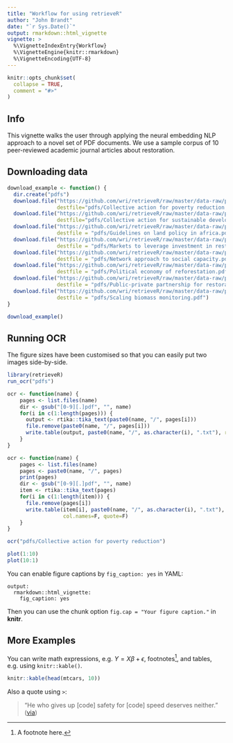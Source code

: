 ```yaml
---
title: "Workflow for using retrieveR"
author: "John Brandt"
date: "`r Sys.Date()`"
output: rmarkdown::html_vignette
vignette: >
  %\VignetteIndexEntry{Workflow}
  %\VignetteEngine{knitr::rmarkdown}
  %\VignetteEncoding{UTF-8}
---
```


```r
knitr::opts_chunk$set(
  collapse = TRUE,
  comment = "#>"
)
```


## Info

This vignette walks the user through applying the neural embedding NLP approach to a novel set of PDF documents. We use a sample corpus of 10 peer-reviewed academic journal articles about restoration. 

## Downloading data

```r
download_example <- function() {
  dir.create("pdfs")
  download.file("https://github.com/wri/retrieveR/raw/master/data-raw/pdfs/Collective%20action%20for%20poverty%20reduction.pdf",
                destfile="pdfs/Collective action for poverty reduction.pdf")
  download.file("https://github.com/wri/retrieveR/raw/master/data-raw/pdfs/Collective%20action%20for%20sustainable%20development.pdf",
                destfile="pdfs/Collective action for sustainable development.pdf")
  download.file("https://github.com/wri/retrieveR/raw/master/data-raw/pdfs/Guidlines%20on%20land%20policy%20in%20africa.pdf",
                destfile = "pdfs/Guidelines on land policy in africa.pdf")
  download.file("https://github.com/wri/retrieveR/raw/master/data-raw/pdfs/Markets%20to%20leverage%20investment%20in%20restoration.pdf",
                destfile = "pdfs/Markets to leverage investment in restoration.pdf")
  download.file("https://github.com/wri/retrieveR/raw/master/data-raw/pdfs/Network%20approach%20to%20social%20capacity.pdf",
                destfile = "pdfs/Network approach to social capacity.pdf")
  download.file("https://github.com/wri/retrieveR/raw/master/data-raw/pdfs/Political%20economy%20of%20reforestation.pdf",
                destfile = "pdfs/Political economy of reforestation.pdf")
  download.file("https://github.com/wri/retrieveR/raw/master/data-raw/pdfs/Public-private%20partnership%20for%20restoration.pdf",
                destfile = "pdfs/Public-private partnership for restoration.pdf")
  download.file("https://github.com/wri/retrieveR/raw/master/data-raw/pdfs/Scaling%20biomass%20monitoring.pdf",
                destfile = "pdfs/Scaling biomass monitoring.pdf")
}

download_example()
```


## Running OCR

The figure sizes have been customised so that you can easily put two images side-by-side. 

```r
library(retrieveR)
run_ocr("pdfs")
```


```r
ocr <- function(name) {
    pages <- list.files(name)
    dir <- gsub("[0-9][.]pdf", "", name)
    for(i in c(1:length(pages))) {
      output <- rtika::tika_text(paste0(name, "/", pages[i]))
      file.remove(paste0(name, "/", pages[i]))
      write.table(output, paste0(name, "/", as.character(i), ".txt"), row.names=F, col.names=F, quote=F)
    }
}

ocr <- function(name) {
    pages <- list.files(name)
    pages <- paste0(name, "/", pages)
    print(pages)
    dir <- gsub("[0-9][.]pdf", "", name)
    item <- rtika::tika_text(pages)
    for(i in c(1:length(item))) {
      file.remove(pages[i])
      write.table(item[i], paste0(name, "/", as.character(i), ".txt"), row.names=F,
                  col.names=F, quote=F)
    }
}

ocr("pdfs/Collective action for poverty reduction")

```


```r
plot(1:10)
plot(10:1)
```

You can enable figure captions by `fig_caption: yes` in YAML:

    output:
      rmarkdown::html_vignette:
        fig_caption: yes

Then you can use the chunk option `fig.cap = "Your figure caption."` in **knitr**.

## More Examples

You can write math expressions, e.g. $Y = X\beta + \epsilon$, footnotes^[A footnote here.], and tables, e.g. using `knitr::kable()`.

```r
knitr::kable(head(mtcars, 10))
```

Also a quote using `>`:

> "He who gives up [code] safety for [code] speed deserves neither."
([via](https://twitter.com/hadleywickham/status/504368538874703872))
